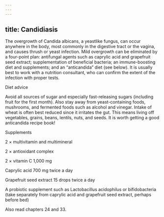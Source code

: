 ```yaml
---
---
---
```

title: Candidiasis
---




The overgrowth of Candida albicans, a yeastlike fungus, can occur anywhere in the body, most commonly in the digestive tract or the vagina, and causes thrush or yeast infection. Mild overgrowth can be eliminated by a four-point plan: antifungal agents such as caprylic acid and grapefruit seed extract; supplementation of beneficial bacteria; an immune-boosting diet and supplements; and an “anticandida” diet (see below). It is usually best to work with a nutrition consultant, who can confirm the extent of the infection with proper tests.





Diet advice


Avoid all sources of sugar and especially fast-releasing sugars (including fruit for the first month). Also stay away from yeast-containing foods, mushrooms, and fermented foods such as alcohol and vinegar. Intake of wheat is often best reduced since it irritates the gut. This means living off vegetables, grains, beans, lentils, nuts, and seeds. It is worth getting a good anticandida recipe book!





Supplements


2 × multivitamin and multimineral

2 × antioxidant complex

2 × vitamin C 1,000 mg

Caprylic acid 700 mg twice a day

Grapefruit seed extract 15 drops twice a day

A probiotic supplement such as Lactobacillus acidophilus or bifidobacteria (take separately from caprylic acid and grapefruit seed extract, perhaps before bed)



Also read chapters 24 and 33.
